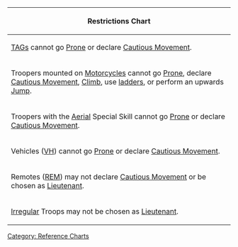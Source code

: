 {{n5-section-reference-charts}}


{| class="n5table-dark"
|-
! Restrictions Chart
|-
| [[TAG]]s cannot go [[Prone]] or declare [[Cautious Movement]]. 
|- 
| Troopers mounted on [[Motorcycle]]s cannot go [[Prone]], declare [[Cautious Movement]], [[Climb]], use [[ladders]], or perform an upwards [[Jump]].
|- 
| Troopers with the [[Aerial]] Special Skill cannot go [[Prone]] or declare [[Cautious Movement]].
|- 
| Vehicles ([[VH]]) cannot go [[Prone]] or declare [[Cautious Movement]].
|- 
| Remotes ([[REM]]) may not declare [[Cautious Movement]] or be chosen as [[Lieutenant]].
|- 
| [[Irregular]] Troops may not be chosen as [[Lieutenant]]. 
|}



[[Category: Reference Charts]]